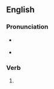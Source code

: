 ==English==

===Pronunciation===
* {{a|US}} {{IPA|en|/oʊ.vɚ.leɪn/}}
* {{rhymes|en|eɪn|s=3}}

===Verb===
{{head|en|verb form}}

# {{past participle of|en|overlie|nocat=1}}